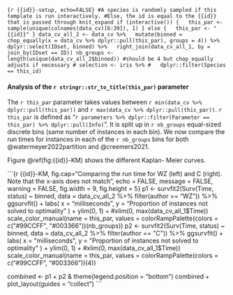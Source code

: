 ```{r {{id}}-setup, echo=FALSE}
#A species is randomly sampled if this template is run interactively.
#Else, the id is equal to the {{id}} that is passed through knit_expand
if (interactive()) {
  this_par <- sample(unique(colnames(data_cv)[6:39]), 1)
} else {
  this_par <- "{{id}}"
}
data_cv_all_2 <- data_cv %>%
  mutate(binned = chop_equally(x = data_cv %>% dplyr::pull(this_par), groups = 4)) %>%
  dplyr::select(IDset, binned) %>%
  right_join(data_cv_all_1, by = join_by(IDset == ID))
nb_groups <- length(unique(data_cv_all_2$binned)) #should be 4 but chop_equally adjusts if necessary
# selection <- iris %>%
#   dplyr::filter(Species == this_id)
```

#### Analysis of the `r stringr::str_to_title(this_par)` parameter

The `r this_par` parameter takes values between `r min(data_cv %>% dplyr::pull(this_par))` and `r max(data_cv %>% dplyr::pull(this_par))`. `r this_par` is defined as "`r parameters %>% dplyr::filter(Parameter == this_par) %>% dplyr::pull(Info)`". It is split up in `r nb_groups` equal-sized discrete bins (same number of instances in each bin). We now compare the run times for instances in each of the `r nb_groups` bins for both @watermeyer2022partition and @creemers2021.

Figure \@ref(fig:{{id}}-KM) shows the different Kaplan- Meier curves.

```{r {{id}}-KM, fig.cap="Comparing the run time for WZ (left) and C (right). Note that the x-axis does not match", echo = FALSE, message = FALSE, warning = FALSE, fig.width = 9, fig.height = 5}
p1 <- survfit2(Surv(Time, status) ~ binned,
         data = data_cv_all_2 %>% filter(author == "WZ")) %>%
  ggsurvfit() +
  labs(
    x = "milliseconds",
    y = "Proportion of instances not solved to optimality"
    ) + 
  ylim(0, 1) +
  #xlim(0, max(data_cv_all_1$Time))
  scale_color_manual(name = this_par,
                     values = colorRampPalette(colors = c("#99CCFF", "#003366"))(nb_groups))
p2 <- survfit2(Surv(Time, status) ~ binned,
         data = data_cv_all_2 %>% filter(author == "C")) %>%
  ggsurvfit() +
  labs(
    x = "milliseconds",
    y = "Proportion of instances not solved to optimality"
    ) + 
  ylim(0, 1) +
  #xlim(0, max(data_cv_all_1$Time))
  scale_color_manual(name = this_par,
                     values = colorRampPalette(colors = c("#99CCFF", "#003366"))(4))

combined <- p1 + p2 & theme(legend.position = "bottom")
combined + plot_layout(guides = "collect")
```

